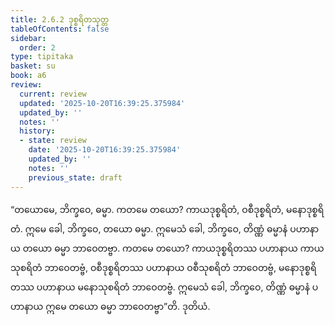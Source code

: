 ```yaml
---
title: 2.6.2 ဒုစ္စရိတသုတ္တ
tableOfContents: false
sidebar:
  order: 2
type: tipitaka
basket: su
book: a6
review:
  current: review
  updated: '2025-10-20T16:39:25.375984'
  updated_by: ''
  notes: ''
  history:
  - state: review
    date: '2025-10-20T16:39:25.375984'
    updated_by: ''
    notes: ''
    previous_state: draft
---
```



<DynamicBreadcrumb />


<ReviewStatus review={frontmatter.review} showDetails={true} />

<HypothesisAnnotation frontmatter={frontmatter} />

<Division number="108" book="a6" e="ch" v="16" p="388">

<Paragraph number="744" book="a6">
“တယောမေ, ဘိက္ခဝေ, ဓမ္မာ. ကတမေ တယော? ကာယဒုစ္စရိတံ, ဝစီဒုစ္စရိတံ, မနောဒုစ္စရိတံ. ဣမေ ခေါ, ဘိက္ခဝေ, တယော ဓမ္မာ. ဣမေသံ ခေါ, ဘိက္ခဝေ, တိဏ္ဏံ ဓမ္မာနံ ပဟာနာယ တယော ဓမ္မာ ဘာဝေတဗ္ဗာ. ကတမေ တယော? ကာယဒုစ္စရိတဿ ပဟာနာယ ကာယသုစရိတံ ဘာဝေတဗ္ဗံ, ဝစီဒုစ္စရိတဿ ပဟာနာယ ဝစီသုစရိတံ ဘာဝေတဗ္ဗံ, မနောဒုစ္စရိတဿ ပဟာနာယ မနောသုစရိတံ ဘာဝေတဗ္ဗံ. ဣမေသံ ခေါ, ဘိက္ခဝေ, တိဏ္ဏံ ဓမ္မာနံ ပဟာနာယ ဣမေ တယော ဓမ္မာ ဘာဝေတဗ္ဗာ”တိ.

</Paragraph>
</Division>

<Paragraph number="745" type="center" book="a6">
ဒုတိယံ.
</Paragraph>
